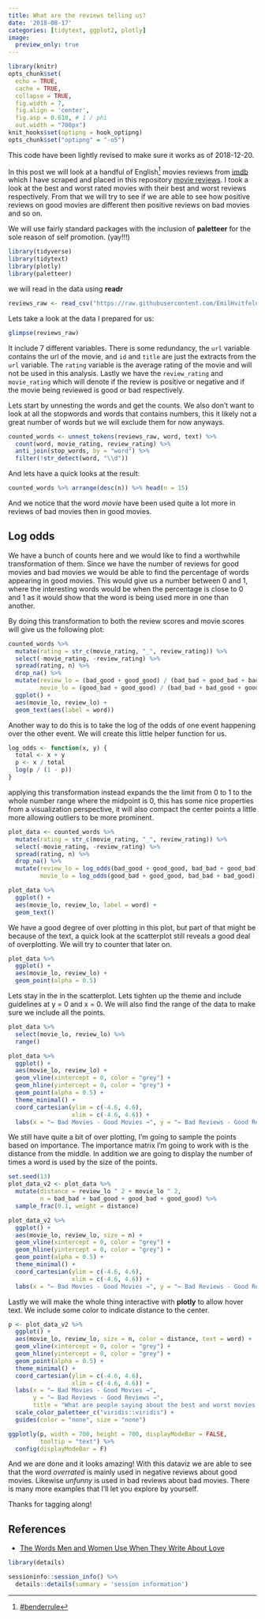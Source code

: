 ```yaml
---
title: What are the reviews telling us?
date: '2018-08-17'
categories: [tidytext, ggplot2, plotly]
image:
  preview_only: true
---
```


```r
library(knitr)
opts_chunk$set(
  echo = TRUE, 
  cache = TRUE,
  collapse = TRUE,
  fig.width = 7, 
  fig.align = 'center',
  fig.asp = 0.618, # 1 / phi
  out.width = "700px")
knit_hooks$set(optipng = hook_optipng)
opts_chunk$set("optipng" = "-o5")
```

:::note
This code have been lightly revised to make sure it works as of 2018-12-20.
:::

In this post we will look at a handful of English^[[#benderrule](https://thegradient.pub/the-benderrule-on-naming-the-languages-we-study-and-why-it-matters/)] movies reviews from [imdb](https://www.imdb.com/) which I have scraped and placed in this repository [movie reviews](https://github.com/EmilHvitfeldt/movie-reviews). I took a look at the best and worst rated movies with their best and worst reviews respectively. From that we will try to see if we are able to see how positive reviews on good movies are different then positive reviews on bad movies and so on.

We will use fairly standard packages with the inclusion of **paletteer** for the sole reason of self promotion. (yay!!!)

```r
library(tidyverse)
library(tidytext)
library(plotly)
library(paletteer)
```

we will read in the data using **readr**

```r
reviews_raw <- read_csv("https://raw.githubusercontent.com/EmilHvitfeldt/movie-reviews/master/reviews_v1.csv")
```

Lets take a look at the data I prepared for us:

```r
glimpse(reviews_raw)
```

It include 7 different variables. There is some redundancy, the `url` variable contains the url of the movie, and `id` and `title` are just the extracts from the `url` variable. The `rating` variable is the average rating of the movie and will not be used in this analysis. Lastly we have the `review_rating` and `movie_rating` which will denote if the review is positive or negative and if the movie being reviewed is good or bad respectively.  

Lets start by unnesting the words and get the counts. We also don't want to look at all the stopwords and words that contains numbers, this it likely not a great number of words but we will exclude them for now anyways.

```r
counted_words <- unnest_tokens(reviews_raw, word, text) %>%
  count(word, movie_rating, review_rating) %>%
  anti_join(stop_words, by = "word") %>%
  filter(!str_detect(word, "\\d"))
```

And lets have a quick looks at the result:

```r
counted_words %>% arrange(desc(n)) %>% head(n = 15)
```

And we notice that the word *movie* have been used quite a lot more in reviews of bad movies then in good movies.

## Log odds

We have a bunch of counts here and we would like to find a worthwhile transformation of them. Since we have the number of reviews for good movies and bad movies we would be able to find the percentage of words appearing in good movies. This would give us a number between 0 and 1, where the interesting words would be when the percentage is close to 0 and 1 as it would show that the word is being used more in one than another.  

By doing this transformation to both the review scores and movie scores will give us the following plot:

```r
counted_words %>%
  mutate(rating = str_c(movie_rating, "_", review_rating)) %>%
  select(-movie_rating, -review_rating) %>%
  spread(rating, n) %>%
  drop_na() %>%
  mutate(review_lo = (bad_good + good_good) / (bad_bad + good_bad + bad_good + good_good),
         movie_lo = (good_bad + good_good) / (bad_bad + bad_good + good_bad + good_good)) %>%
  ggplot() +
  aes(movie_lo, review_lo) +
  geom_text(aes(label = word))
```

Another way to do this is to take the log of the odds of one event happening over the other event. We will create this little helper function for us.

```r
log_odds <- function(x, y) {
  total <- x + y
  p <- x / total
  log(p / (1 - p))
}
```

applying this transformation instead expands the the limit from 0 to 1 to the whole number range where the midpoint is 0, this has some nice properties from a visualization perspective, it will also compact the center points a little more allowing outliers to be more prominent. 

```r
plot_data <- counted_words %>%
  mutate(rating = str_c(movie_rating, "_", review_rating)) %>%
  select(-movie_rating, -review_rating) %>%
  spread(rating, n) %>%
  drop_na() %>%
  mutate(review_lo = log_odds(bad_good + good_good, bad_bad + good_bad),
         movie_lo = log_odds(good_bad + good_good, bad_bad + bad_good))
```

```r
plot_data %>%
  ggplot() +
  aes(movie_lo, review_lo, label = word) +
  geom_text()
```

We have a good degree of over plotting in this plot, but part of that might be because of the text, a quick look at the scatterplot still reveals a good deal of overplotting. We will try to counter that later on.

```r
plot_data %>%
  ggplot() +
  aes(movie_lo, review_lo) +
  geom_point(alpha = 0.5)
```

Lets stay in the in the scatterplot. Lets tighten up the theme and include guidelines at y = 0 and x = 0. We will also find the range of the data to make sure we include all the points.

```r
plot_data %>% 
  select(movie_lo, review_lo) %>%
  range()
```

```r
plot_data %>%
  ggplot() +
  aes(movie_lo, review_lo) +
  geom_vline(xintercept = 0, color = "grey") +
  geom_hline(yintercept = 0, color = "grey") +
  geom_point(alpha = 0.5) +
  theme_minimal() +
  coord_cartesian(ylim = c(-4.6, 4.6),
                  xlim = c(-4.6, 4.6)) +
  labs(x = "← Bad Movies - Good Movies →", y = "← Bad Reviews - Good Reviews →")
```

We still have quite a bit of over plotting, I'm going to sample the points based on importance. The importance matrix I'm going to work with is the distance from the middle. In addition we are going to display the number of times a word is used by the size of the points. 

```r
set.seed(13)
plot_data_v2 <- plot_data %>%
  mutate(distance = review_lo ^ 2 + movie_lo ^ 2,
         n = bad_bad + bad_good + good_bad + good_good) %>%
  sample_frac(0.1, weight = distance)

plot_data_v2 %>%  
  ggplot() +
  aes(movie_lo, review_lo, size = n) +
  geom_vline(xintercept = 0, color = "grey") +
  geom_hline(yintercept = 0, color = "grey") +
  geom_point(alpha = 0.5) +
  theme_minimal() +
  coord_cartesian(ylim = c(-4.6, 4.6),
                  xlim = c(-4.6, 4.6)) +
  labs(x = "← Bad Movies - Good Movies →", y = "← Bad Reviews - Good Reviews →")
```

Lastly we will make the whole thing interactive with **plotly** to allow hover text. We include some color to indicate distance to the center. 

```r
p <- plot_data_v2 %>%  
  ggplot() +
  aes(movie_lo, review_lo, size = n, color = distance, text = word) +
  geom_vline(xintercept = 0, color = "grey") +
  geom_hline(yintercept = 0, color = "grey") +
  geom_point(alpha = 0.5) +
  theme_minimal() +
  coord_cartesian(ylim = c(-4.6, 4.6),
                  xlim = c(-4.6, 4.6)) +
  labs(x = "← Bad Movies - Good Movies →", 
       y = "← Bad Reviews - Good Reviews →",
       title = "What are people saying about the best and worst movies on IMDB?") +
  scale_color_paletteer_c("viridis::viridis") +
  guides(color = "none", size = "none")

ggplotly(p, width = 700, height = 700, displayModeBar = FALSE,
         tooltip = "text") %>% 
  config(displayModeBar = F)
```

And we are done and it looks amazing! With this dataviz we are able to see that the word *overrated* is mainly used in negative reviews about good movies. Likewise *unfunny* is used in bad reviews about bad movies. There is many more examples that I'll let you explore by yourself.

Thanks for tagging along!

## References
- [The Words Men and Women Use When They Write About Love](https://www.nytimes.com/interactive/2017/11/07/upshot/modern-love-what-we-write-when-we-write-about-love.html)

```r
library(details) 

sessioninfo::session_info() %>%
  details::details(summary = 'session information')
```
